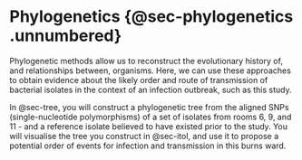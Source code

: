 # Phylogenetics {@sec-phylogenetics .unnumbered}

Phylogenetic methods allow us to reconstruct the evolutionary history of, and relationships between, organisms.
Here, we can use these approaches to obtain evidence about the likely order and route of transmission of bacterial isolates in the context of an infection outbreak, such as this study.

In @sec-tree, you will construct a phylogenetic tree from the aligned SNPs (single-nucleotide polymorphisms) of a set of isolates from rooms 6, 9, and 11 - and a reference isolate believed to have existed prior to the study.
You will visualise the tree you construct in @sec-itol, and use it to propose a potential order of events for infection and transmission in this burns ward.

